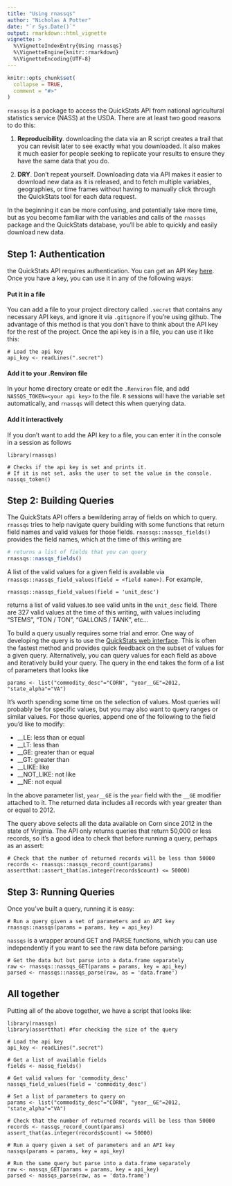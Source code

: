 ```yaml
---
title: "Using rnassqs"
author: "Nicholas A Potter"
date: "`r Sys.Date()`"
output: rmarkdown::html_vignette
vignette: >
  %\VignetteIndexEntry{Using rnassqs}
  %\VignetteEngine{knitr::rmarkdown}
  %\VignetteEncoding{UTF-8}
---
```


```r
knitr::opts_chunk$set(
  collapse = TRUE,
  comment = "#>"
)
```

`rnassqs` is a package to access the QuickStats API from national agricultural statistics service (NASS) at the USDA. There are at least two good reasons to do this:

1. **Reproducibility**. downloading the data via an R script creates a trail that you can revisit later to see exactly what you downloaded. It also makes it much easier for people seeking to replicate your results to ensure they have the same data that you do.

2. **DRY**. Don't repeat yourself. Downloading data via API makes it easier to download new data as it is released, and to fetch multiple variables, geographies, or time frames without having to manually click through the QuickStats tool for each data request.

In the beginning it can be more confusing, and potentially take more time, but as you become familiar with the variables and calls of the `rnassqs` package and the QuickStats database, you'll be able to quickly and easily download new data.

## Step 1: Authentication

the QuickStats API requires authentication. You can get an API Key [here](https://quickstats.nass.usda.gov/api). Once you have a key, you can use it in any of the following ways:

#### Put it in a file

You can add a file to your project directory called `.secret` that contains any necessary API keys, and ignore it via `.gitignore` if you're using github. The advantage of this method is that you don't have to think about the API key for the rest of the project. Once the api key is in a file, you can use it like this:

    # Load the api key
    api_key <- readLines(".secret")

#### Add it to your .Renviron file

In your home directory create or edit the `.Renviron` file, and add `NASSQS_TOKEN=<your api key>` to the file. `R` sessions will have the variable set automatically, and `rnassqs` will detect this when querying data.

#### Add it interactively

If you don't want to add the API key to a file, you can enter it in the console in a session as follows

    library(rnassqs)
    
    # Checks if the api key is set and prints it. 
    # If it is not set, asks the user to set the value in the console.
    nassqs_token()

## Step 2: Building Queries

The QuickStats API offers a bewildering array of fields on which to query. `rnassqs` tries to help navigate query building with some functions that return field names and valid values for those fields. `rnassqs::nassqs_fields()` provides the field names, which at the time of this writing are

```r
# returns a list of fields that you can query
rnassqs::nassqs_fields()
```

A list of the valid values for a given field is available via `rnassqs::nassqs_field_values(field = <field name>)`. For example, 

    rnassqs::nassqs_field_values(field = 'unit_desc')

returns a list of valid values.to see valid units in the `unit_desc` field. There are 327 valid values at the time of this writing, with values including "STEMS", "TON / TON", "GALLONS / TANK", etc...

To build a query usually requires some trial and error. One way of developing the query is to use the [QuickStats web interface](https://quickstats.nass.usda.gov/). This is often the fastest method and provides quick feedback on the subset of values for a given query. Alternatively, you can query values for each field as above and iteratively build your query. The query in the end takes the form of a list of parameters that looks like

    params <- list("commodity_desc"="CORN", "year__GE"=2012, "state_alpha"="VA")
    

It's worth spending some time on the selection of values. Most queries will probably be for specific values, but you may also want to query ranges or similar values. For those queries, append one of the following to the field you'd like to modify:

* __LE: less than or equal
* __LT: less than
* __GE: greater than or equal
* __GT: greater than
* __LIKE: like 
* __NOT_LIKE: not like 
* __NE: not equal

In the above parameter list, `year__GE` is the `year` field with the `__GE` modifier attached to it. The returned data includes all records with year greater than or equal to 2012.

The query above selects all the data available on Corn since 2012 in the state of Virginia. The API only returns queries that return 50,000 or less records, so it's a good idea to check that before running a query, perhaps as an assert:

    # Check that the number of returned records will be less than 50000
    records <- rnassqs::nassqs_record_count(params)
    assertthat::assert_that(as.integer(records$count) <= 50000)
    
## Step 3: Running Queries

Once you've built a query, running it is easy:

    # Run a query given a set of parameters and an API key
    rnassqs::nassqs(params = params, key = api_key)

`nassqs` is a wrapper around GET and PARSE functions, which you can use independently if you want to see the raw data before parsing:

    # Get the data but but parse into a data.frame separately
    raw <- rnassqs::nassqs_GET(params = params, key = api_key)
    parsed <- rnassqs::nassqs_parse(raw, as = 'data.frame')

## All together

Putting all of the above together, we have a script that looks like:

    library(rnassqs)
    library(assertthat) #for checking the size of the query
    
    # Load the api key
    api_key <- readLines(".secret")
    
    # Get a list of available fields
    fields <- nassq_fields()
    
    # Get valid values for 'commodity_desc'
    nassqs_field_values(field = 'commodity_desc')
    
    # Set a list of parameters to query on
    params <- list("commodity_desc"="CORN", "year__GE"=2012, "state_alpha"="VA")
    
    # Check that the number of returned records will be less than 50000
    records <- nassqs_record_count(params)
    assert_that(as.integer(records$count) <= 50000)
    
    # Run a query given a set of parameters and an API key
    nassqs(params = params, key = api_key)
    
    # Run the same query but parse into a data.frame separately
    raw <- nassqs_GET(params = params, key = api_key)
    parsed <- nassqs_parse(raw, as = 'data.frame')
